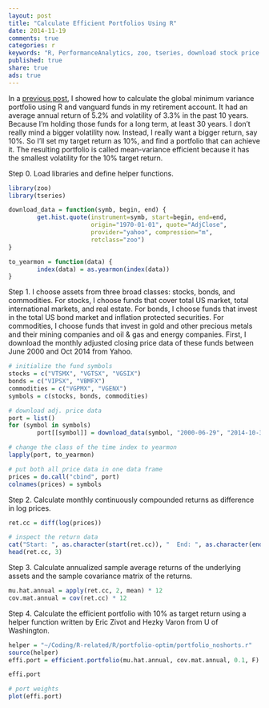 ```yaml
---
layout: post
title: "Calculate Efficient Portfolios Using R"
date: 2014-11-19 
comments: true
categories: r
keywords: "R, PerformanceAnalytics, zoo, tseries, download stock price data using R, analyze stock price data using R, efficient portfolios, portfolio optimization using R"
published: true
share: true
ads: true
---
```


In a [previous post](https://masterr.org/r/calculate-global-minimum-variance-portfolio-using-r/), I showed how to calculate the global minimum variance portfolio using R and vanguard funds in my retirement account. It had an average  annual return of 5.2% and volatility of 3.3% in the past 10 years. Because I'm holding those funds for a long term, at least 30 years. I don't really mind a bigger volatility now. Instead, I really want a bigger return, say 10%. So I'll set my target return as 10%, and find a portfolio that can achieve it. The resulting portfolio is called mean-variance efficient because it has the smallest volatility for the 10% target return. 

Step 0. Load libraries and define helper functions.
```r
library(zoo)
library(tseries)

download_data = function(symb, begin, end) {
        get.hist.quote(instrument=symb, start=begin, end=end, 
                       origin="1970-01-01", quote="AdjClose", 
                       provider="yahoo", compression="m", 
                       retclass="zoo")
}

to_yearmon = function(data) {
        index(data) = as.yearmon(index(data))
}
```

Step 1. I choose assets from three broad classes: stocks, bonds, and commodities. For stocks, I choose funds that cover total US market, total international markets, and real estate. For bonds, I choose funds that invest in the total US bond market and inflation protected securities. For commodities, I choose funds that invest in gold and other precious metals and their mining companies and oil & gas and energy companies. First, I download the monthly adjusted closing price data of these funds between June 2000 and Oct 2014 from Yahoo.
```r
# initialize the fund symbols 
stocks = c("VTSMX", "VGTSX", "VGSIX")
bonds = c("VIPSX", "VBMFX")
commodities = c("VGPMX", "VGENX")
symbols = c(stocks, bonds, commodities)

# download adj. price data
port = list()
for (symbol in symbols)
        port[[symbol]] = download_data(symbol, "2000-06-29", "2014-10-31")

# change the class of the time index to yearmon
lapply(port, to_yearmon)

# put both all price data in one data frame
prices = do.call("cbind", port)
colnames(prices) = symbols
```

Step 2. Calculate monthly continuously compounded returns as difference in log prices.
```r
ret.cc = diff(log(prices))

# inspect the return data
cat("Start: ", as.character(start(ret.cc)), "  End: ", as.character(end(ret.cc)))
head(ret.cc, 3)
```

Step 3. Calculate annualized sample average returns of the underlying assets and the sample covariance matrix of the returns.
```r
mu.hat.annual = apply(ret.cc, 2, mean) * 12   
cov.mat.annual = cov(ret.cc) * 12 
```

Step 4. Calculate the efficient portfolio with 10% as target return using a helper function written by Eric Zivot and Hezky Varon from U of Washington.
```r
helper = "~/Coding/R-related/R/portfolio-optim/portfolio_noshorts.r"
source(helper)
effi.port = efficient.portfolio(mu.hat.annual, cov.mat.annual, 0.1, F)

effi.port

# port weights
plot(effi.port)
```